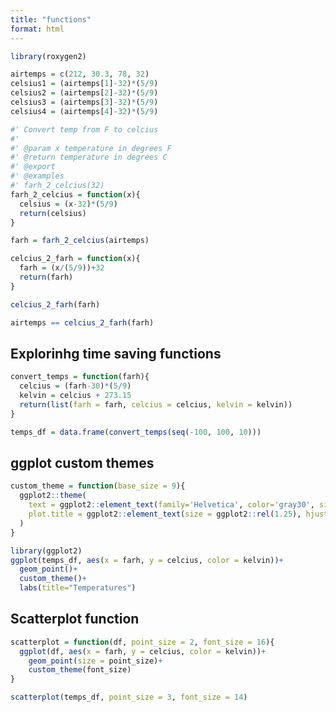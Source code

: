 ```yaml
---
title: "functions"
format: html
---
```

```r
library(roxygen2)
```

```r
airtemps = c(212, 30.3, 78, 32)
celsius1 = (airtemps[1]-32)*(5/9)
celsius2 = (airtemps[2]-32)*(5/9)
celsius3 = (airtemps[3]-32)*(5/9)
celsius4 = (airtemps[4]-32)*(5/9)

```

```r
#' Convert temp from F to celcius
#' 
#' @param x temperature in degrees F
#' @return temperature in degrees C
#' @export
#' @examples 
#' farh_2_celcius(32)
farh_2_celcius = function(x){
  celsius = (x-32)*(5/9)
  return(celsius)
}
```

```r
farh = farh_2_celcius(airtemps)
```

```r
celcius_2_farh = function(x){
  farh = (x/(5/9))+32
  return(farh)
}

celcius_2_farh(farh)
```

```r
airtemps == celcius_2_farh(farh)
```
## Explorinhg time saving functions
```r
convert_temps = function(farh){
  celcius = (farh-30)*(5/9)
  kelvin = celcius + 273.15
  return(list(farh = farh, celcius = celcius, kelvin = kelvin))
}

temps_df = data.frame(convert_temps(seq(-100, 100, 10)))
```


## ggplot custom themes
```r
custom_theme = function(base_size = 9){
  ggplot2::theme(
    text = ggplot2::element_text(family='Helvetica', color='gray30', size=base_size),
    plot.title = ggplot2::element_text(size = ggplot2::rel(1.25), hjust = 0.5, face = 'bold')
  )
}
```

```r
library(ggplot2)
ggplot(temps_df, aes(x = farh, y = celcius, color = kelvin))+
  geom_point()+
  custom_theme()+
  labs(title="Temperatures")
```

## Scatterplot function
```r
scatterplot = function(df, point_size = 2, font_size = 16){
  ggplot(df, aes(x = farh, y = celcius, color = kelvin))+
    geom_point(size = point_size)+
    custom_theme(font_size)
}

scatterplot(temps_df, point_size = 3, font_size = 14)
```











